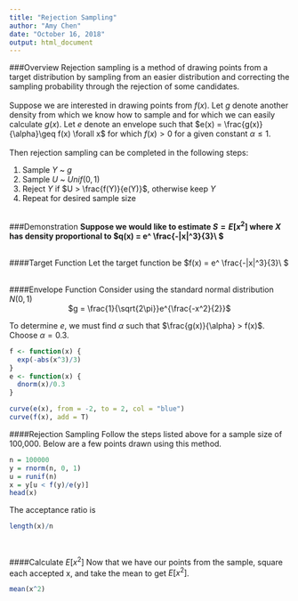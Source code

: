 ---
title: "Rejection Sampling"
author: "Amy Chen"
date: "October 16, 2018"
output: html_document
---

###Overview
Rejection sampling is a method of drawing points from a target distribution by sampling from an easier distribution and correcting the sampling probability through the rejection of some candidates.
<br><br>
Suppose we are interested in drawing points from $f(x)$. Let $g$ denote another density from which we know how to sample and for which we can easily calculate $g(x)$. Let $e$ denote an envelope such that $e(x) = \frac{g(x)}{\alpha}\geq f(x) \forall x$ for which $f(x) > 0$ for a given constant $\alpha \leq 1$.
<br><br>
Then rejection sampling can be completed in the following steps:

1. Sample $Y$ ~ $g$
2. Sample $U$ ~ $Unif(0,1)$
3. Reject $Y$ if $U > \frac{f(Y)}{e(Y)}$, otherwise keep $Y$
4. Repeat for desired sample size
<br><br>

###Demonstration
**Suppose we would like to estimate $S= E[x^2]$ where $X$ has density proportional to $q(x) = e^ \frac{-|x|^3}{3}\ $**
<br><br>

####Target Function
Let the target function be $f(x) = e^ \frac{-|x|^3}{3}\ $    
<br>

####Envelope Function
Consider using the standard normal distribution $N(0,1)$  
<center>$g = \frac{1}{\sqrt{2\pi}}e^{\frac{-x^2}{2}}$</center>  
To determine $e$, we must find $\alpha$ such that $\frac{g(x)}{\alpha} > f(x)$. Choose $\alpha = 0.3$.

```{r}
f <- function(x) {         
  exp(-abs(x^3)/3)
}
e <- function(x) {     
  dnorm(x)/0.3
}
```

```{r}
curve(e(x), from = -2, to = 2, col = "blue")
curve(f(x), add = T)
```

####Rejection Sampling
Follow the steps listed above for a sample size of 100,000. Below are a few points drawn using this method.
```{r}
n = 100000
y = rnorm(n, 0, 1)
u = runif(n)
x = y[u < f(y)/e(y)]
head(x)
```

The acceptance ratio is
```{r}
length(x)/n
```

<br>

####Calculate $E[x^2]$
Now that we have our points from the sample, square each accepted x, and take the mean to get $E[x^2]$.
```{r}
mean(x^2)
```

